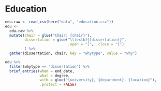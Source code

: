 # **Education**

```r
edu.raw <- read_csv(here("data", "education.csv"))
edu <-
  edu.raw %>% 
  mutate(chair = glue("Chair: {chair}"),
         dissertation = glue("\\textbf{[dissertation]}", 
                             .open = "[", .close = "]")
         ) %>% 
  gather(dissertation, chair, key = "whytype", value = "why")

edu %>%
  filter(whytype == "dissertation") %>%
  brief_entries(when = end_date,
                what = degree,
                with = glue("{university}, {department}, {location}"),
                .protect = FALSE)

```